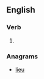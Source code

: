 ==English==

===Verb===
{{infl|en|verb}}

# {{obsolete spelling of|live}}

===Anagrams===
* [[lieu#English|lieu]]